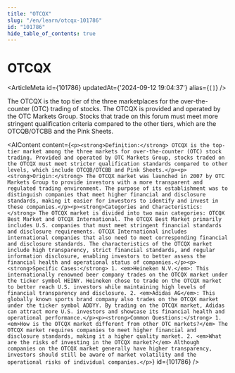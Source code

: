 ```yaml
---
title: "OTCQX"
slug: "/en/learn/otcqx-101786"
id: "101786"
hide_table_of_contents: true
---
```



# OTCQX

<ArticleMeta id={101786} updatedAt={'2024-09-12 19:04:37'} alias={`[]`} />
<div className='border-solid border-b border-t-0 my-4 border-[var(--ifm-color-gray-300)]' />

The OTCQX is the top tier of the three marketplaces for the over-the-counter (OTC) trading of stocks. The OTCQX is provided and operated by the OTC Markets Group. Stocks that trade on this forum must meet more stringent qualification criteria compared to the other tiers, which are the OTCQB/OTCBB and the Pink Sheets.

<AIContent content={`<p><strong>Definition:</strong> OTCQX is the top-tier market among the three markets for over-the-counter (OTC) stock trading. Provided and operated by OTC Markets Group, stocks traded on the OTCQX must meet stricter qualification standards compared to other levels, which include OTCQB/OTCBB and Pink Sheets.</p><p><strong>Origin:</strong> The OTCQX market was launched in 2007 by OTC Markets Group to provide investors with a more transparent and regulated trading environment. The purpose of its establishment was to distinguish companies that meet higher financial and disclosure standards, making it easier for investors to identify and invest in these companies.</p><p><strong>Categories and Characteristics:</strong> The OTCQX market is divided into two main categories: OTCQX Best Market and OTCQX International. The OTCQX Best Market primarily includes U.S. companies that must meet stringent financial standards and disclosure requirements. OTCQX International includes international companies that also need to meet corresponding financial and disclosure standards. The characteristics of the OTCQX market include high transparency, strict financial standards, and regular information disclosure, enabling investors to better assess the financial health and operational status of companies.</p><p><strong>Specific Cases:</strong> 1. <em>Heineken N.V.</em>: This internationally renowned beer company trades on the OTCQX market under the ticker symbol HEINY. Heineken chose to trade on the OTCQX market to better reach U.S. investors while maintaining high levels of financial transparency and disclosure. 2. <em>Adidas AG</em>: This globally known sports brand company also trades on the OTCQX market under the ticker symbol ADDYY. By trading on the OTCQX market, Adidas can attract more U.S. investors and showcase its financial health and operational performance.</p><p><strong>Common Questions:</strong> 1. <em>How is the OTCQX market different from other OTC markets?</em> The OTCQX market requires companies to meet higher financial and disclosure standards, making it a higher quality market. 2. <em>What are the risks of investing in the OTCQX market?</em> Although companies on the OTCQX market generally have higher transparency, investors should still be aware of market volatility and the operational risks of individual companies.</p>`} id={101786} />
